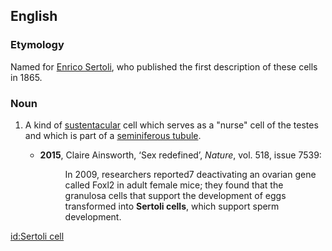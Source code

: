 
==English==
{{wikipedia}}
===Etymology===
Named for [[w:Enrico Sertoli|Enrico Sertoli]], who published the first description of these cells in 1865.

===Noun===
{{en-noun|head=[[Sertoli]] [[cell]]}}

# {{cx|anatomy|lang=en}} A kind of [[sustentacular]] cell which serves as a "nurse" cell of the testes and which is part of a [[seminiferous tubule]].
#*'''2015''', Claire Ainsworth, ‘Sex redefined’, ''Nature'', vol. 518, issue 7539:
#*:In 2009, researchers reported7 deactivating an ovarian gene called Foxl2 in adult female mice; they found that the granulosa cells that support the development of eggs transformed into '''Sertoli cells''', which support sperm development.

[[id:Sertoli cell]]